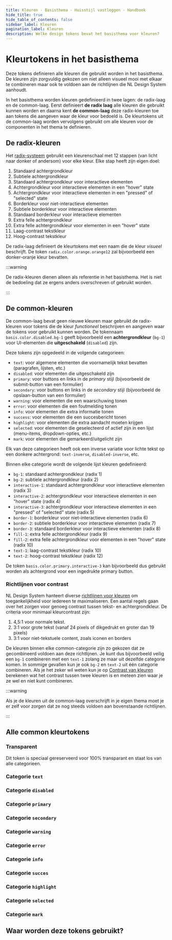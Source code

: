 ```yaml
---
title: Kleuren · Basisthema · Huisstijl vastleggen · Handboek
hide_title: true
hide_table_of_contents: false
sidebar_label: Kleuren
pagination_label: Kleuren
description: Welke design tokens bevat het basisthema voor kleuren?
---
```



# Kleurtokens in het basisthema

<Paragraph lead>
  Deze tokens definieren alle kleuren die gebruikt worden in het basisthema. De kleuren zijn zorgvuldig gekozen om niet
  alleen visueel mooi met elkaar te combineren maar ook te voldoen aan de richtlijnen die NL Design System aanhoudt.
</Paragraph>

In het basisthema worden kleuren gedefinieerd in twee lagen: de radix-laag en de common-laag. Eerst definieert **de radix laag** alle kleuren die gebruikt kunnen worden en daarna kent **de common-laag** deze radix-kleuren toe aan tokens die aangeven waar de kleur voor bedoeld is. De kleurtokens uit de common-laag worden vervolgens gebruikt om alle kleuren voor de componenten in het thema te definieren.

## De radix-kleuren

Het [radix-systeem](https://www.radix-ui.com/colors/docs/palette-composition/understanding-the-scale) gebruikt een kleurenschaal met 12 stappen (van licht naar donker of andersom) voor elke kleur. Elke stap heeft zijn eigen doel:

1. Standaard achtergrondkleur
1. Subtiele achtergrondkleur
1. Standaard achtergrondkleur voor interactieve elementen
1. Achtergrondkleur voor interactieve elementen in een "hover" state
1. Achtergrondkleur voor interactieve elementen in een "pressed" of "selected" state
1. Borderkleur voor niet-interactieve elementen
1. Subtiele borderkleur voor interactieve elementen
1. Standaard borderkleur voor interactieve elementen
1. Extra felle achtergrondkleur
1. Extra felle achtergrondkleur voor elementen in een "hover" state
1. Laag-contrast tekstkleur
1. Hoog-contrast tekstkleur

De radix-laag definieert de kleurtokens met een naam die de kleur _visueel_ beschrijft. De token `radix.color.orange.orange12` zal bijvoorbeeld een donker-oranje kleur bevatten.

:::warning

De radix-kleuren dienen alleen als referentie in het basisthema. Het is niet de bedoeling dat ze ergens anders overschreven of gebruikt worden.

:::

## De common-kleuren

De common-laag bevat geen nieuwe kleuren maar gebruikt de radix-kleuren voor tokens die de kleur _functioneel_ beschrijven en aangeven waar de tokens voor gebruikt kunnen worden. De tokennaam `basis.color.disabled.bg-1` geeft bijvoorbeeld een **achtergrondkleur** (`bg-1`) voor UI-elementen die **uitgeschakeld** (`disabled`) zijn.

Deze tokens zijn opgedeeld in de volgende categorieen:

- `text`: voor algemene elementen die voornamelijk tekst bevatten (paragrafen, lijsten, etc.)
- `disabled`: voor elementen die uitgeschakeld zijn
- `primary`: voor buttons en links in de _primary_ stijl (bijvoorbeeld de submit-button van een formulier)
- `secondary`: voor buttons en links in de _secondary_ stijl (bijvoorbeeld de opslaan-button van een formulier)
- `warning`: voor elementen die een waarschuwing tonen
- `error`: voor elementen die een foutmelding tonen
- `info`: voor elementen die extra informatie tonen
- `success`: voor elementen die een succesbericht tonen
- `highlight`: voor elementen die extra aandacht moeten krijgen
- `selected`: voor elementen die geselecteerd of actief zijn in een lijst (menu-items, dropdown-opties, etc.)
- `mark`: voor elementen die gemarkeerd/uitgelicht zijn

Elk van deze categorieen heeft ook een inverse variatie voor lichte tekst op een donkere achtergrond: `text-inverse`, `disabled-inverse`, etc.

Binnen elke categorie wordt de volgende lijst kleuren gedefinieerd:

- `bg-1`: standaard achtergrondkleur (radix 1)
- `bg-2`: subtiele achtergrondkleur (radix 2)
- `interactive-1`: standaard achtergrondkleur voor interactieve elementen (radix 3)
- `interactive-2`: achtergrondkleur voor interactieve elementen in een "hover" state (radix 4)
- `interactive-3`: achtergrondkleur voor interactieve elementen in een "pressed" of "selected" state (radix 5)
- `border-1`: borderkleur voor niet-interactieve elementen (radix 6)
- `border-2`: subtiele borderkleur voor interactieve elementen (radix 7)
- `border-3`: standaard borderkleur voor interactieve elementen (radix 8)
- `fill-1`: extra felle achtergrondkleur (radix 9)
- `fill-2`: extra felle achtergrondkleur voor elementen in een "hover" state (radix 10)
- `text-1`: laag-contrast tekstkleur (radix 10)
- `text-2`: hoog-contrast tekstkleur (radix 12)

De token `basis.color.primary.interactive-3` kan bijvoorbeeld dus gebruikt worden als achtergrond voor een ingedrukte primary button.

### Richtlijnen voor contrast

NL Design System hanteert diverse [richtlijnen voor kleuren](/richtlijnen/stijl/kleuren/) om toegankelijkheid voor iedereen te maximaliseren. Een aantal regels gaan over het zorgen voor genoeg contrast tussen tekst- en achtergrondkleur.
De criteria voor minimaal kleurcontrast zijn:

1. 4,5:1 voor normale tekst.
1. 3:1 voor grote tekst (vanaf 24 pixels of dikgedrukt en groter dan 19 pixels)
1. 3:1 voor niet-tekstuele content, zoals iconen en borders

De kleuren binnen elke common-categorie zijn zo gekozen dat ze gecombineerd voldoen aan deze richtlijnen. Je kunt dus bijvoorbeeld veilig een `bg-1` combineren met een `text-1` zolang ze maar uit dezelfde categorie komen. In sommige gevallen kun je ook `bg-2` en `text-2` uit één categorie combineren. Als je het zeker wil weten kun je op [Contrast van kleuren](/contrast) berekenen wat het contrast tussen twee kleuren is en meteen zien waar je ze wel en niet kunt combineren.

:::warning

Als je de kleuren uit de common-laag overschrijft in je eigen thema moet je er zelf voor zorgen dat ze nog steeds voldoen aan bovenstaande richtlijnen.

:::

## Alle common kleurtokens

### Transparent

Dit token is speciaal gereserveerd voor 100% transparant en staat los van alle categorieen.

<CommonDesignTokensTable type="color" item="transparent" />

### Categorie `text`

<CommonDesignTokensTable type="color" item="text" />

### Categorie `disabled`

<CommonDesignTokensTable type="color" item="disabled" />

### Categorie `primary`

<CommonDesignTokensTable type="color" item="primary" />

### Categorie `secondary`

<CommonDesignTokensTable type="color" item="secondary" />

### Categorie `warning`

<CommonDesignTokensTable type="color" item="warning" />

### Categorie `error`

<CommonDesignTokensTable type="color" item="error" />

### Categorie `info`

<CommonDesignTokensTable type="color" item="info" />

### Categorie `succes`

<CommonDesignTokensTable type="color" item="success" />

### Categorie `highlight`

<CommonDesignTokensTable type="color" item="highlight" />

### Categorie `selected`

<CommonDesignTokensTable type="color" item="selected" />

### Categorie `mark`

<CommonDesignTokensTable type="color" item="mark" />

## Waar worden deze tokens gebruikt?

<TokenUses tokenType="color" />
